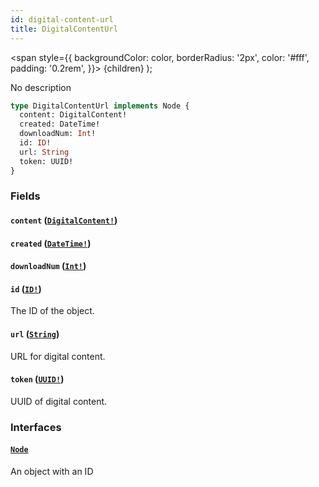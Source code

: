 ```yaml
---
id: digital-content-url
title: DigitalContentUrl
---
```


<span
style={{
      backgroundColor: color,
      borderRadius: '2px',
      color: '#fff',
      padding: '0.2rem',
    }}>
{children}
</span>
);

No description

```graphql
type DigitalContentUrl implements Node {
  content: DigitalContent!
  created: DateTime!
  downloadNum: Int!
  id: ID!
  url: String
  token: UUID!
}
```

### Fields

#### `content` ([`DigitalContent!`](/api-reference/objects/digital-content.mdx))

#### `created` ([`DateTime!`](/api-reference/scalars/date-time.mdx))

#### `downloadNum` ([`Int!`](/api-reference/scalars/int.mdx))

#### `id` ([`ID!`](/api-reference/scalars/id.mdx))

The ID of the object.

#### `url` ([`String`](/api-reference/scalars/string.mdx))

URL for digital content.

#### `token` ([`UUID!`](/api-reference/scalars/uuid.mdx))

UUID of digital content.

### Interfaces

#### [`Node`](/api-reference/interfaces/node.mdx)

An object with an ID
